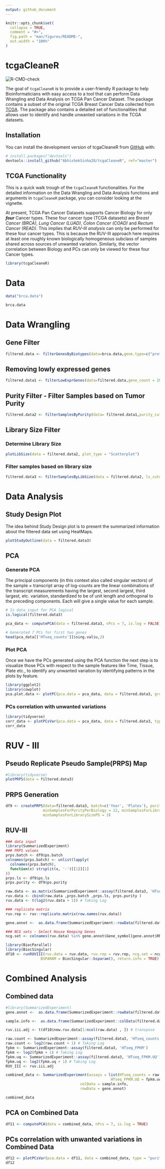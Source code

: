 ```yaml
---
output: github_document
---
```


<!-- README.md is generated from README.Rmd. Please edit that file -->

```r
knitr::opts_chunk$set(
  collapse = TRUE,
  comment = "#>",
  fig.path = "man/figures/README-",
  out.width = "100%"
)
```

# tcgaCleaneR

<!-- badges: start -->
![R-CMD-check](https://github.com/AbhishekSinha28/tcgaCleaneR/workflows/R-CMD-check/badge.svg)
<!-- badges: end -->

The goal of `tcgaCleaneR` is to provide a user-friendly R package to help Bioinformaticians with easy access to a tool that can perform Data Wrangling and Data Analysis on TCGA Pan Cancer Dataset. The package contains a subset of the original TCGA Breast Cancer Data collected from [TCGA](https://www.cbioportal.org/datasets). The package also contains a detailed set of functionalities that allows user to identify and handle unwanted variations in the TCGA datasets.

## Installation

You can install the development version of tcgaCleaneR from [GitHub](https://github.com/) with:

``` r
# install.packages("devtools")
devtools::install_github("AbhishekSinha28/tcgaCleaneR", ref="master")
```

## TCGA Functionality

This is a quick walk trough of the `tcgaCleaneR` functionalities. For the detailed information on the Data Wrangling and Data Analysis functions and arguments in `tcgaCleaneR` package, you can consider looking at the vignette.

At present, TCGA Pan Cancer Datasets supports Cancer Biology for only _**four**_ Cancer types. These four cancer type (TCGA datasets) are *Breast Cancer (BRCA)*, *Lung Cancer (LUAD)*, *Colon Cancer (COAD)* and *Rectum Cancer (READ)*. This implies that *RUV-III analysis* can only be performed for these four cancer types. This is because the RUV-III approach here requires at least one roughly known biologically homogeneous subclass of samples shared across sources of unwanted variation. Similarly, the vector correlation between Biology and PCs can only be viewed for these four Cancer types.

```r
library(tcgaCleaneR)
```

# Data

```r
data("brca.data")
```

```r
brca.data
```

# Data Wrangling

## Gene Filter

```r
filtered.data <- filterGenesByBiotypes(data=brca.data,gene.type=c("protein.coding"))
```

## Removing lowly expressed genes

```r
filtered.data1 <- filterLowExprGenes(data=filtered.data,gene_count = 20,sample_size = 200)
```

## Purity Filter - Filter Samples based on Tumor Purity

```r
filtered.data2 <- filterSamplesByPurity(data= filtered.data1,purity_cutoff= 0.50)
```

## Library Size Filter

### Determine Library Size

```r
plotLibSize(data = filtered.data2, plot_type = "Scatterplot")
```

### Filter samples based on library size

```r
filtered.data3 <- filterSamplesByLibSize(data = filtered.data2, ls_cutoff = 17.5)
```


# Data Analysis

## Study Design Plot

The idea behind Study Design plot is to present the summarized information about the filtered data set using HeatMaps. 

```r
plotStudyOutline(data = filtered.data3)
```

## PCA

### Generate PCA

The principal components (in this context also called singular vectors) of the sample × transcript array of log-counts are the linear combinations of the transcript measurements having the largest, second largest, third largest, etc. variation, standardized to be of unit length and orthogonal to the preceding components. Each will give a single value for each sample.

```r
# Is data input for PCA logical
is.logical(filtered.data3)
```

```r
pca_data <- computePCA(data = filtered.data3, nPcs = 7, is.log = FALSE)
```

```r
# Generated 7 PCs for first two genes
head(pca_data[['HTseq_counts']]$sing.val$u,2)
```

### Plot PCA

Once we have the PCs generated using the PCA function the next step is to visualize those PCs with respect to the sample features like Time, Tissue, Plate etc., to identify any unwanted variation by identifying patterns in the plots by feature.

```r
library(ggplot2)
library(cowplot)
pca.plot.data <- plotPC(pca.data = pca_data, data = filtered.data3, group = "Time", plot_type = "DensityPlot", npcs = 3)
```

### PCs correlation with unwanted variations

```r
library(tidyverse)
corr_data <- plotPCsVar(pca.data = pca_data, data = filtered.data3, type = "purity", nPCs = 7)
corr_data
```

# RUV - III

## Pseudo Replicate Pseudo Sample(PRPS) Map

```r
#library(tidyverse)
plotPRPS(data = filtered.data3)
```

## PRPS Generation

```r
df9 <- createPRPS(data=filtered.data3, batch=c('Year', 'Plates'), purity='Purity_singscore',include.ls=T, include.purity=T, minSamplesPerBatchPS = 3, minSamplesForPuirtyPS = 3, 
                 minSamplesForPurityPerBiology = 12, minSamplesForLibrarySizePerBatch = 6,
                 minSamplesForLibrarySizePS = 3)
```

## RUV-III

```r
### data input
library(SummarizedExperiment)
### PRPS values
prps.batch <- df9$ps.batch
colnames(prps.batch) <- unlist(lapply(
  colnames(prps.batch),
  function(x) strsplit(x, '-')[[1]][1]
))
prps.ls <- df9$ps.ls
prps.purity <- df9$ps.purity

raw.data <- as.matrix(SummarizedExperiment::assay(filtered.data3, 'HTseq_counts'))
ruv.data <- cbind(raw.data ,prps.batch ,prps.ls, prps.purity )
ruv.data <- t(log2(ruv.data + 1)) # Taking Log 

### replicate matrix
ruv.rep <- ruv::replicate.matrix(row.names(ruv.data))

gene.annot <-  as.data.frame(SummarizedExperiment::rowData(filtered.data3))

### NCG sets - Select House Keeping Genes
ncg.set <- colnames(ruv.data) %in% gene.annot$Gene_symbol[gene.annot$RNAseq_HK == 'yes']
```

```r
library(BiocParallel)
library(BiocSingular)
df10 <- runRUVIII(ruv.data = ruv.data, ruv.rep = ruv.rep, ncg.set = ncg.set, k=1, 
                BSPARAM = BiocSingular::bsparam(), return.info = TRUE)
```

# Combined Analysis

## Combined data

```r
#library(SummarizedExperiment)
gene.annot <-  as.data.frame(SummarizedExperiment::rowData(filtered.data3))

sample.info <-  as.data.frame(SummarizedExperiment::colData(filtered.data3))

ruv.iii.adj <- t(df10$new.ruv.data[1:ncol(raw.data) , ]) # transpose

raw.count <- SummarizedExperiment::assay(filtered.data3, 'HTseq_counts')
raw.count <- log2(raw.count + 1) # Taking Log 
fpkm <- SummarizedExperiment::assay(filtered.data3, 'HTseq_FPKM')
fpkm <- log2(fpkm + 1) # Taking Log 
fpkm.uq <- SummarizedExperiment::assay(filtered.data3, 'HTseq_FPKM.UQ')
fpkm.uq <- log2(fpkm.uq + 1) # Taking Log 
RUV_III <- ruv.iii.adj

```

```r
combined_data <- SummarizedExperiment(assays = list(HTseq_counts = raw.count, HTseq_FPKM = fpkm,
                                                HTseq_FPKM.UQ = fpkm.uq, RUV_III = RUV_III),
                                  colData = sample.info,
                                  rowData = gene.annot)

combined_data
```

## PCA on Combined Data
```r
df11 <- computePCA(data = combined_data, nPcs = 7, is.log = TRUE)
```

## PCs correlation with unwanted variations in Combined Data

```r
df12 <- plotPCsVar(pca.data = df11, data = combined_data, type = "purity", nPCs = 7)
df12
```
